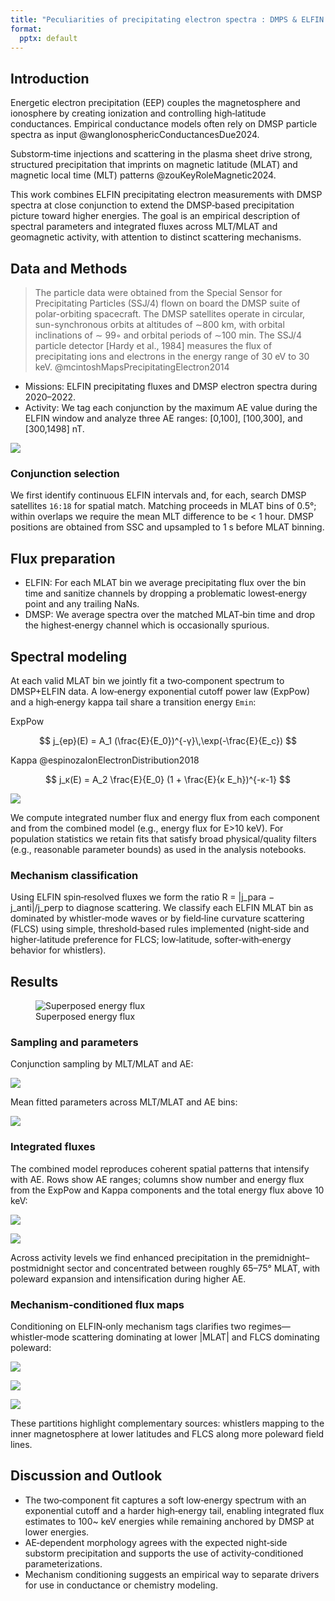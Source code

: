 ```yaml
---
title: "Peculiarities of precipitating electron spectra : DMPS & ELFIN combined dataset"
format:
  pptx: default
---
```


## Introduction

Energetic electron precipitation (EEP) couples the magnetosphere and ionosphere by creating ionization and controlling high‑latitude conductances. Empirical conductance models often rely on DMSP particle spectra as input @wangIonosphericConductancesDue2024.

Substorm‑time injections and scattering in the plasma sheet drive strong, structured precipitation that imprints on magnetic latitude (MLAT) and magnetic local time (MLT) patterns @zouKeyRoleMagnetic2024.

This work combines ELFIN precipitating electron measurements with DMSP spectra at close conjunction to extend the DMSP‑based precipitation picture toward higher energies. The goal is an empirical description of spectral parameters and integrated fluxes across MLT/MLAT and geomagnetic activity, with attention to distinct scattering mechanisms.

## Data and Methods

> The particle data were obtained from the Special Sensor for Precipitating Particles (SSJ/4) flown on board the DMSP suite of polar-orbiting spacecraft. The DMSP satellites operate in circular, sun-synchronous orbits at altitudes of ∼800 km, with orbital inclinations of ∼ 99◦ and orbital periods of ∼100 min. The SSJ/4 particle detector [Hardy et al., 1984] measures the flux of precipitating ions and electrons in the energy range of 30 eV to 30 keV.  @mcintoshMapsPrecipitatingElectron2014 

- Missions: ELFIN precipitating fluxes and DMSP electron spectra during 2020–2022.
- Activity: We tag each conjunction by the maximum AE value during the ELFIN window and analyze three AE ranges: [0,100], [100,300], and [300,1498] nT.

![](./figures/quicklook.png)

### Conjunction selection

We first identify continuous ELFIN intervals and, for each, search DMSP satellites `16:18` for spatial match. Matching proceeds in MLAT bins of 0.5°; within overlaps we require the mean MLT difference to be < 1 hour. DMSP positions are obtained from SSC and upsampled to 1 s before MLAT binning. 

<!-- This “matched‑MLAT, small‑ΔMLT” logic is implemented in `src/conjugation.jl` (`find_matched_mlat_conditions`). -->

## Flux preparation

- ELFIN: For each MLAT bin we average precipitating flux over the bin time and sanitize channels by dropping a problematic lowest‑energy point and any trailing NaNs.
- DMSP: We average spectra over the matched MLAT‑bin time and drop the highest‑energy channel which is occasionally spurious.

## Spectral modeling

At each valid MLAT bin we jointly fit a two‑component spectrum to DMSP+ELFIN data. A low‑energy exponential cutoff power law (ExpPow) and a high‑energy kappa tail share a transition energy `Emin`:

ExpPow

$$
j_{ep}(E) = A_1 (\frac{E}{E_0})^{-γ}\,\exp(-\frac{E}{E_c})
$$

Kappa @espinozaIonElectronDistribution2018

$$
j_κ(E) = A_2 \frac{E}{E_0} (1 + \frac{E}{κ E_h})^{-κ-1}
$$

![](./figures/flux_with_fit.png)

We compute integrated number flux and energy flux from each component and from the combined model (e.g., energy flux for E>10 keV). For population statistics we retain fits that satisfy broad physical/quality filters (e.g., reasonable parameter bounds) as used in the analysis notebooks.

### Mechanism classification

Using ELFIN spin‑resolved fluxes we form the ratio R = |j_para − j_anti|/j_perp to diagnose scattering. We classify each ELFIN MLAT bin as dominated by whistler‑mode waves or by field‑line curvature scattering (FLCS) using simple, threshold‑based rules implemented (night‑side and higher‑latitude preference for FLCS; low‑latitude, softer‑with‑energy behavior for whistlers).

## Results

![Superposed energy flux](./figures/energy_spectra_mlt_mlat.png)

### Sampling and parameters

Conjunction sampling by MLT/MLAT and AE:

![](./figures/n_mlt_mlat.png)

Mean fitted parameters across MLT/MLAT and AE bins:

![](./figures/params_mlt_mlat_mean.png)

### Integrated fluxes

The combined model reproduces coherent spatial patterns that intensify with AE. Rows show AE ranges; columns show number and energy flux from the ExpPow and Kappa components and the total energy flux above 10 keV:

![](./figures/flux_mlt_mlat.png)

![](./figures/flux_ratio_mlt_mlat_mean.png)

Across activity levels we find enhanced precipitation in the premidnight–postmidnight sector and concentrated between roughly 65–75° MLAT, with poleward expansion and intensification during higher AE.

### Mechanism‑conditioned flux maps

Conditioning on ELFIN‑only mechanism tags clarifies two regimes—whistler‑mode scattering dominating at lower |MLAT| and FLCS dominating poleward:

![](./figures/flux_mlt_mlat_WHISTLER.png)

![](./figures/flux_mlt_mlat_FLCS.png)

![](./figures/flux_mlt_mlat_OTHER.png)

These partitions highlight complementary sources: whistlers mapping to the inner magnetosphere at lower latitudes and FLCS along more poleward field lines.

## Discussion and Outlook

- The two‑component fit captures a soft low‑energy spectrum with an exponential cutoff and a harder high‑energy tail, enabling integrated flux estimates to 100~ keV energies while remaining anchored by DMSP at lower energies.
- AE‑dependent morphology agrees with the expected night‑side substorm precipitation and supports the use of activity‑conditioned parameterizations.
- Mechanism conditioning suggests an empirical way to separate drivers for use in conductance or chemistry modeling.
